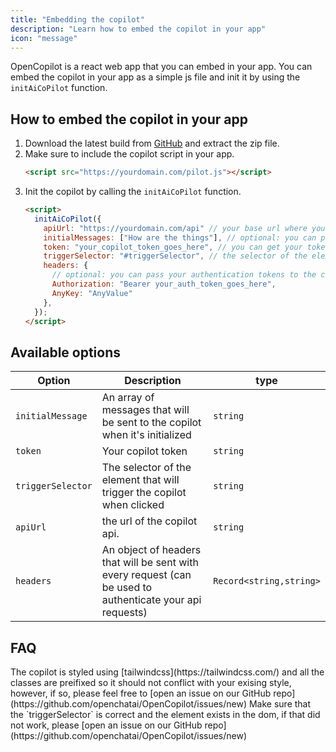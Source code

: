 ```yaml
---
title: "Embedding the copilot"
description: "Learn how to embed the copilot in your app"
icon: "message"
---
```


OpenCopilot is a react web app that you can embed in your app. You can embed the copilot in your app as a simple js file and init it by using the `initAiCoPilot` function.

## How to embed the copilot in your app

1. Download the latest build from [GitHub](https://github.com/openchatai/OpenCopilot/actions)
   and extract the zip file.
2. Make sure to include the copilot script in your app.
   ```html
   <script src="https://yourdomain.com/pilot.js"></script>
   ```
3. Init the copilot by calling the `initAiCoPilot` function.
   ```html
   <script>
     initAiCoPilot({
       apiUrl: "https://yourdomain.com/api" // your base url where your are hosting OpenCopilot at (the API), usually it's http://localhost:5000/api
       initialMessages: ["How are the things"], // optional: you can pass an array of messages that will be sent to the copilot when it's initialized
       token: "your_copilot_token_goes_here", // you can get your token from the dashboard
       triggerSelector: "#triggerSelector", // the selector of the element that will trigger the copilot when clicked
       headers: {
         // optional: you can pass your authentication tokens to the copilot or any other header you want to send with every request
         Authorization: "Bearer your_auth_token_goes_here",
         AnyKey: "AnyValue"
       },
     });
   </script>
   ```

## Available options

| Option            | Description                                                                                               | type                    |
| ----------------- | --------------------------------------------------------------------------------------------------------- | ----------------------- |
| `initialMessage`  | An array of messages that will be sent to the copilot when it's initialized                               | `string`                |
| `token`           | Your copilot token                                                                                        | `string`                |
| `triggerSelector` | The selector of the element that will trigger the copilot when clicked                                    | `string`                |
| `apiUrl`          | the url of the copilot api.                                                                               | `string`                |
| `headers`         | An object of headers that will be sent with every request (can be used to authenticate your api requests) | `Record<string,string>` |

## FAQ

<AccordionGroup>
  <Accordion title="I have a style conflict with the widget">
    The copilot is styled using
    [tailwindcss](https://tailwindcss.com/) and all the classes are preifixed so it should not conflict with your
    exising style, however, if so, please feel free to [open an issue on our GitHub repo](https://github.com/openchatai/OpenCopilot/issues/new)
  </Accordion>

  <Accordion title="The copilot widget is not showing up">
    Make sure that the `triggerSelector` is correct and the element exists in
    the dom, if that did not work, please [open an issue on our GitHub repo](https://github.com/openchatai/OpenCopilot/issues/new)

  </Accordion>
</AccordionGroup>
